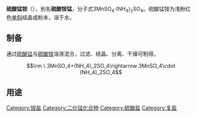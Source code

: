 {{expand|time=2010-01-16T20:22:38+00:00}}
{{chemref|time=2010-01-16T20:22:38+00:00}}
'''硫酸锰铵'''（{{lang|en|Ammonium manganese sulfate}}），别名'''硫酸铵锰'''，分子式3MnSO<sub>4</sub>·(NH<sub>4</sub>)<sub>2</sub>SO<sub>4</sub>。硫酸锰铵为浅粉红色[[单斜|单斜]]结晶或粉末，溶于水。

==制备==
通过[[硫酸锰|硫酸锰]]与[[硫酸铵|硫酸铵]]溶液混合，过滤、结晶、分离、干燥可制得。
:<math>\rm \ 3MnSO_4+(NH_4)_2SO_4\rightarrow 3MnSO_4\cdot (NH_4)_2SO_4</math>

==用途==

{{Inorganic-compound-stub}}
[[Category:铵盐|Category:铵盐]]
[[Category:二价锰化合物|Category:二价锰化合物]]
[[Category:硫酸盐|Category:硫酸盐]]
[[Category:复盐|Category:复盐]]